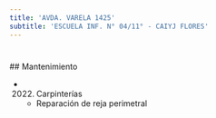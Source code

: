 ```yaml
---
title: 'AVDA. VARELA 1425'
subtitle: 'ESCUELA INF. N° 04/11° - CAIYJ FLORES'
---
```


#


 ## Mantenimiento

*  (2022) Carpinterías 
    + Reparación de reja perimetral



